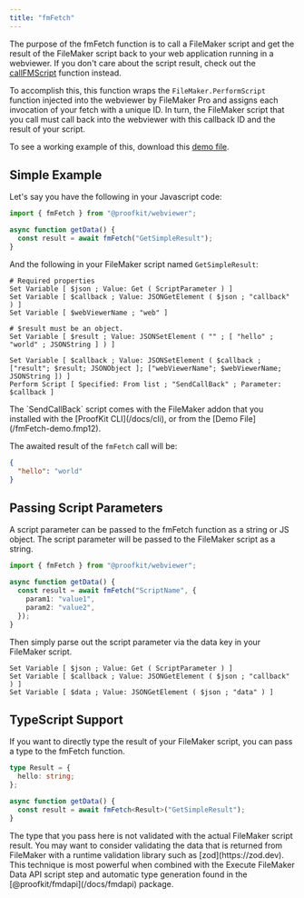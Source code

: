 ```yaml
---
title: "fmFetch"
---
```



The purpose of the fmFetch function is to call a FileMaker script and get the result of the FileMaker script back to your web application running in a webviewer. If you don't care about the script result, check out the [callFMScript](/docs/webviewer/callFmScript) function instead.

To accomplish this, this function wraps the `FileMaker.PerformScript` function injected into the webviewer by FileMaker Pro and assigns each invocation of your fetch with a unique ID. In turn, the FileMaker script that you call must call back into the webviewer with this callback ID and the result of your script.

To see a working example of this, download this [demo file](/fmFetch-demo.fmp12).

## Simple Example

Let's say you have the following in your Javascript code:

```ts title="index.ts"
import { fmFetch } from "@proofkit/webviewer";

async function getData() {
  const result = await fmFetch("GetSimpleResult");
}
```

And the following in your FileMaker script named `GetSimpleResult`:

```FileMaker title="GetSimpleResult"
# Required properties
Set Variable [ $json ; Value: Get ( ScriptParameter ) ]
Set Variable [ $callback ; Value: JSONGetElement ( $json ; "callback" ) ]
Set Variable [ $webViewerName ; "web" ]

# $result must be an object.
Set Variable [ $result ; Value: JSONSetElement ( "" ; [ "hello" ; "world" ; JSONString ] ) ]

Set Variable [ $callback ; Value: JSONSetElement ( $callback ; ["result"; $result; JSONObject ]; ["webViewerName"; $webViewerName; JSONString ]) ]
Perform Script [ Specified: From list ; "SendCallBack" ; Parameter: $callback ]
```

<Callout type="info">
  The `SendCallBack` script comes with the FileMaker addon that you installed
  with the [ProofKit CLI](/docs/cli), or from the [Demo
  File](/fmFetch-demo.fmp12).
</Callout>

The awaited result of the `fmFetch` call will be:

```json
{
  "hello": "world"
}
```

## Passing Script Parameters

A script parameter can be passed to the fmFetch function as a string or JS object. The script parameter will be passed to the FileMaker script as a string.

```ts
import { fmFetch } from "@proofkit/webviewer";

async function getData() {
  const result = await fmFetch("ScriptName", {
    param1: "value1",
    param2: "value2",
  });
}
```

Then simply parse out the script parameter via the data key in your FileMaker script.

```FileMaker title="ScriptName"
Set Variable [ $json ; Value: Get ( ScriptParameter ) ]
Set Variable [ $callback ; Value: JSONGetElement ( $json ; "callback" ) ]
Set Variable [ $data ; Value: JSONGetElement ( $json ; "data" ) ]
```

## TypeScript Support

If you want to directly type the result of your FileMaker script, you can pass a type to the fmFetch function.

```ts
type Result = {
  hello: string;
};

async function getData() {
  const result = await fmFetch<Result>("GetSimpleResult");
}
```

<Callout type="warn" title="Warning: Unsafe Casting">
  The type that you pass here is not validated with the actual FileMaker script
  result. You may want to consider validating the data that is returned from
  FileMaker with a runtime validation library such as [zod](https://zod.dev).
  This technique is most powerful when combined with the Execute FileMaker Data
  API script step and automatic type generation found in the
  [@proofkit/fmdapi](/docs/fmdapi) package.
</Callout>
